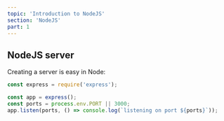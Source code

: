 ```yaml
---
topic: 'Introduction to NodeJS'
section: 'NodeJS'
part: 1
---
```


## NodeJS server

Creating a server is easy in Node:

```typescript
const express = require('express');

const app = express();
const ports = process.env.PORT || 3000;
app.listen(ports, () => console.log(`listening on port ${ports}`));
```
